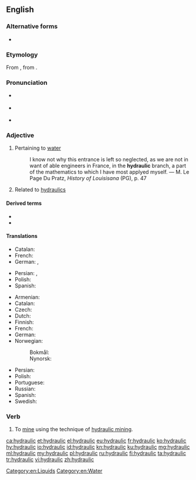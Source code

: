 ==English==

===Alternative forms===
* {{l|en|hydraulick}} {{qualifier|obsolete}}

===Etymology===
From {{etyl|grc|en}} {{m|grc|ὑδραυλικός||of a water organ}}, from {{m|grc|ὕδραυλις||water organ}}.

===Pronunciation===
* {{a|Uk}} {{IPA|/haɪˈdɹɒlɪk/|lang=en}}
* {{a|US}} {{IPA|/haɪˈdɹɔːlɪk/|lang=en}}
* {{audio|en-us-hydraulic.ogg|Audio (US)|lang=en}}

===Adjective===
{{en-adj|-}}

# Pertaining to [[water]]
#: I know not why this entrance is left so neglected, as we are not in want of able engineers in France, in the '''hydraulic''' branch, a part of the mathematics to which I have most applyed myself. &mdash; M. Le Page Du Pratz, ''History of Louisisana'' (PG), p. 47
# Related to [[hydraulics]]

====Derived terms====
* {{l|en|hygraulic}}
* {{l|en|hydraulic organ}}

====Translations====
{{trans-top|Having to do with water}}
* Catalan: {{t|ca|hidràulic}}
* French: {{t+|fr|hydraulique}}
* German: {{t|de|Wasser-}}, {{t|de|wasserkundlich}}
{{trans-mid}}
* Persian: {{t|fa|آبفشاری|tr=abfeshari}}, {{t+|fa|هیدرولیک|tr=hidrolik}}
* Polish: {{t+|pl|hydrauliczny}}
* Spanish: {{t+|es|hidráulico}}
{{trans-bottom}}

{{trans-top|Related to hydraulics}}
* Armenian: {{t+|hy|ջրաբաշխական}}
* Catalan: {{t|ca|hidràulic}}
* Czech: {{t|cs|hydraulický|m}}
* Dutch: {{t+|nl|hydraulisch}}
* Finnish: {{t+|fi|hydraulinen}}
* French: {{t+|fr|hydraulique}}
* German: {{t+|de|hydraulisch}}
* Norwegian:
*: Bokmål: {{t|nb|hydraulisk}}
*: Nynorsk: {{t|nn|hydraulisk}}
{{trans-mid}}
* Persian: {{t|fa|هیدرولیکی|tr=hidroliki}}
* Polish: {{t+|pl|hydrauliczny}}
* Portuguese: {{t+|pt|hidráulico}}
* Russian: {{t+|ru|гидравлический}}
* Spanish: {{t+|es|hidráulico}}
* Swedish: {{t+|sv|hydraulisk}}
{{trans-bottom}}

===Verb===
{{en-verb|hydraulics|hydraulicking|hydraulicked}}

# {{lb|en|transitive}} To [[mine]] using the technique of [[hydraulic mining]].

[[Category:en:Liquids]]
[[Category:en:Water]]

[[ca:hydraulic]]
[[et:hydraulic]]
[[el:hydraulic]]
[[eu:hydraulic]]
[[fr:hydraulic]]
[[ko:hydraulic]]
[[hy:hydraulic]]
[[io:hydraulic]]
[[id:hydraulic]]
[[kn:hydraulic]]
[[ku:hydraulic]]
[[mg:hydraulic]]
[[ml:hydraulic]]
[[my:hydraulic]]
[[pl:hydraulic]]
[[ru:hydraulic]]
[[fi:hydraulic]]
[[ta:hydraulic]]
[[tr:hydraulic]]
[[vi:hydraulic]]
[[zh:hydraulic]]
